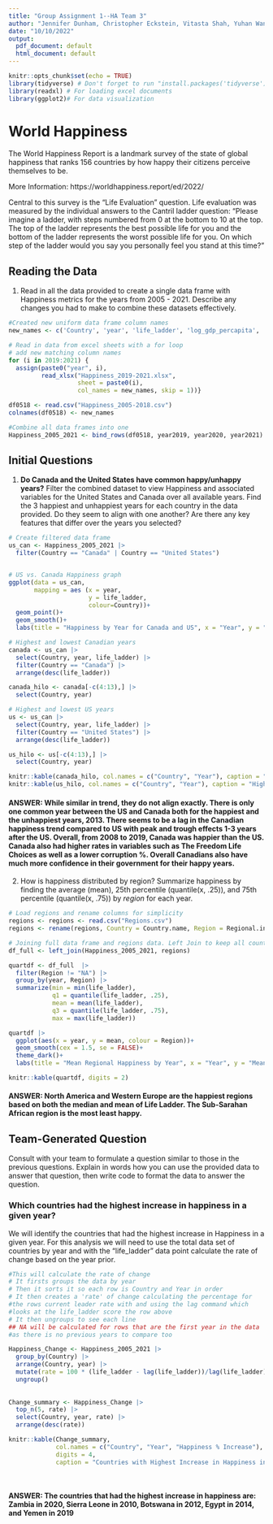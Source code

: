---
title: "Group Assignment 1--HA Team 3"
author: "Jennifer Dunham, Christopher Eckstein, Vitasta Shah, Yuhan Wang"
date: "10/10/2022"
output:
  pdf_document: default
  html_document: default
---

```{r setup, include=FALSE}
knitr::opts_chunk$set(echo = TRUE)
library(tidyverse) # Don't forget to run "install.packages('tidyverse')"
library(readxl) # For loading excel documents
library(ggplot2)# For data visualization
```

# World Happiness
The World Happiness Report is a landmark survey of the state of global happiness that ranks 156 countries by how happy their citizens perceive themselves to be. 

More Information: https://worldhappiness.report/ed/2022/

Central to this survey is the "Life Evaluation" question. Life evaluation was measured by the individual answers to the Cantril ladder question: “Please imagine a ladder, with steps numbered from 0 at the bottom to 10 at the top. The top of the ladder represents the best possible life for you and the bottom of the ladder represents the worst possible life for you. On which step of the ladder would you say you personally feel you stand at this time?”


## Reading the Data
1) Read in all the data provided to create a single data frame with Happiness metrics for the years from 2005 - 2021. Describe any changes you had to make to combine these datasets effectively.

```{r}
#Created new uniform data frame column names
new_names <- c('Country', 'year', 'life_ladder', 'log_gdp_percapita', 'social_support', 'life_expectancy', 'freedom_of_choice', 'generosity', 'perceptions_of_corruption', 'positive_affect', 'negative_affect', 'confidence_in_govt')

# Read in data from excel sheets with a for loop  
# add new matching column names
for (i in 2019:2021) {
  assign(paste0("year", i),
         read_xlsx("Happiness_2019-2021.xlsx",
                   sheet = paste0(i),
                   col_names = new_names, skip = 1))}

df0518 <- read.csv("Happiness_2005-2018.csv")
colnames(df0518) <- new_names

#Combine all data frames into one
Happiness_2005_2021 <- bind_rows(df0518, year2019, year2020, year2021)
```

## Initial Questions
1) **Do Canada and the United States have common happy/unhappy years?** Filter the combined dataset to view Happiness and associated variables for the United States and Canada over all available years. Find the 3 happiest and unhappiest years for each country in the data provided. Do they seem to align with one another? Are there any key features that differ over the years you selected?

```{r}
# Create filtered data frame
us_can <- Happiness_2005_2021 |>  
  filter(Country == "Canada" | Country == "United States")


# US vs. Canada Happiness graph
ggplot(data = us_can,
       mapping = aes (x = year,
                      y = life_ladder,
                      colour=Country))+
  geom_point()+
  geom_smooth()+
  labs(title = "Happiness by Year for Canada and US", x = "Year", y = "Life Ladder")

# Highest and lowest Canadian years
canada <- us_can |>  
  select(Country, year, life_ladder) |>
  filter(Country == "Canada") |>  
  arrange(desc(life_ladder))

canada_hilo <- canada[-c(4:13),] |> 
  select(Country, year)

# Highest and lowest US years
us <- us_can |>  
  select(Country, year, life_ladder) |> 
  filter(Country == "United States") |> 
  arrange(desc(life_ladder))

us_hilo <- us[-c(4:13),] |> 
  select(Country, year) 

```

```{r, echo=FALSE}
knitr::kable(canada_hilo, col.names = c("Country", "Year"), caption = "Highest and Lowest Happiness Years for Canada")
knitr::kable(us_hilo, col.names = c("Country", "Year"), caption = "Highest and Lowest Happiness Years for the US")
```
#### ANSWER:  While similar in trend, they do not align exactly. There is only one common year between the US and Canada both for the happiest and the unhappiest years, 2013. There seems to be a lag in the Canadian happiness trend compared to US with peak and trough effects 1-3 years after the US. Overall, from 2008 to 2019, Canada was happier than the US. Canada  also had higher rates in variables such as The Freedom Life Choices as well as a lower corruption %.  Overall Canadians also have much more confidence in their government for their happy years. 
 

2) How is happiness distributed by region? Summarize happiness by finding the average (mean), 25th percentile (quantile(x, .25)), and 75th percentile (quantile(x, .75))  by *region* for each year. 
```{r, fig.width=10,fig.height=12, warning = FALSE, message=FALSE}
# Load regions and rename columns for simplicity
regions <- regions <- read.csv("Regions.csv")
regions <- rename(regions, Country = Country.name, Region = Regional.indicator)

# Joining full data frame and regions data. Left Join to keep all country info.
df_full <- left_join(Happiness_2005_2021, regions)

quartdf <- df_full  |>  
  filter(Region != "NA") |>  
  group_by(year, Region) |>  
  summarize(min = min(life_ladder),
            q1 = quantile(life_ladder, .25),
            mean = mean(life_ladder),
            q3 = quantile(life_ladder, .75),
            max = max(life_ladder))

quartdf |> 
  ggplot(aes(x = year, y = mean, colour = Region))+
  geom_smooth(cex = 1.5, se = FALSE)+
  theme_dark()+
  labs(title = "Mean Regional Happiness by Year", x = "Year", y = "Mean Happiness")

```


``` {r, echo=FALSE}
knitr::kable(quartdf, digits = 2)

```
#### ANSWER:  North America and Western Europe are the happiest regions based on both the median and mean of Life Ladder.  The Sub-Sarahan African region is the most least happy. 
 
 

## Team-Generated Question
Consult with your team to formulate a question similar to those in the previous questions. Explain in words how you can use the provided data to answer that question, then write code to format the data to answer the question. 


### Which countries had the highest increase in happiness in a given year? ###

We will identify the countries that had the highest increase in Happiness in a given year.   For this analysis we will need to use the total data set of countries by year and with the "life_ladder" data point calculate the rate of change based on the year prior.   

``` {r}

#This will calculate the rate of change
# It firsts groups the data by year 
# Then it sorts it so each row is Country and Year in order
# It then creates a 'rate' of change calculating the percentage for
#the rows current leader rate with and using the lag command which
#looks at the life_ladder score the row above
# It then ungroups to see each line
## NA will be calculated for rows that are the first year in the data
#as there is no previous years to compare too

Happiness_Change <- Happiness_2005_2021 |>  
  group_by(Country) |> 
  arrange(Country, year) |>  
  mutate(rate = 100 * (life_ladder - lag(life_ladder))/lag(life_ladder)) |> 
  ungroup()
  
  
Change_summary <- Happiness_Change |> 
  top_n(5, rate) |> 
  select(Country, year, rate) |> 
  arrange(desc(rate))

knitr::kable(Change_summary,
             col.names = c("Country", "Year", "Happiness % Increase"),
             digits = 4,
             caption = "Countries with Highest Increase in Happiness in 1 Year")
  
  

``` 

#### ANSWER:   The countries that had the highest increase in happiness are: Zambia in 2020, Sierra Leone in 2010, Botswana in 2012, Egypt in 2014, and Yemen in 2019 
 

